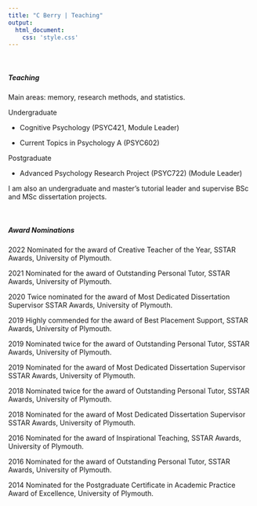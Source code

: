 ```yaml
---
title: "C Berry | Teaching"
output:
  html_document:
    css: 'style.css'
---
```



<br>

##### Teaching

Main areas: memory, research methods, and statistics.


Undergraduate

- Cognitive Psychology (PSYC421, Module Leader)

- Current Topics in Psychology A (PSYC602)



Postgraduate

- Advanced Psychology Research Project (PSYC722) (Module Leader)


I am also an undergraduate and master's tutorial leader and supervise BSc and MSc dissertation projects. 

<br>


##### Award Nominations

2022    Nominated for the award of Creative Teacher of the Year, SSTAR Awards, University of Plymouth.

2021     Nominated for the award of Outstanding Personal Tutor, SSTAR Awards, University of Plymouth.

2020     Twice nominated for the award of Most Dedicated Dissertation Supervisor SSTAR Awards, University of Plymouth.

2019     Highly commended for the award of Best Placement Support, SSTAR Awards, University of Plymouth.

2019     Nominated twice for the award of Outstanding Personal Tutor, SSTAR Awards, University of Plymouth.

2019     Nominated for the award of Most Dedicated Dissertation Supervisor SSTAR Awards, University of Plymouth.

2018     Nominated twice for the award of Outstanding Personal Tutor, SSTAR Awards, University of Plymouth.

2018     Nominated for the award of Most Dedicated Dissertation Supervisor SSTAR Awards, University of Plymouth.

2016     Nominated for the award of Inspirational Teaching, SSTAR Awards, University of Plymouth.

2016     Nominated for the award of Outstanding Personal Tutor, SSTAR Awards, University of Plymouth.

2014     Nominated for the Postgraduate Certificate in Academic Practice Award of Excellence, University of Plymouth.